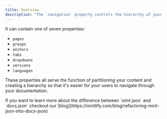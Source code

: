 ```yaml
---
title: Overview
description: "The `navigation` property controls the hierarchy of your documentation."
---
```


It can contain one of seven properties:

- `pages`
- `groups`
- `anchors`
- `tabs`
- `dropdowns`
- `versions`
- `languages`

These properties all serve the function of partitioning your content and creating a hierarchy so that it's
easier for your users to navigate through your documentation.

<Info>
  If you want to learn more about the difference between `mint.json` and
  `docs.json` checkout our [blog](https://mintlify.com/blog/refactoring-mint-json-into-docs-json)
</Info>
